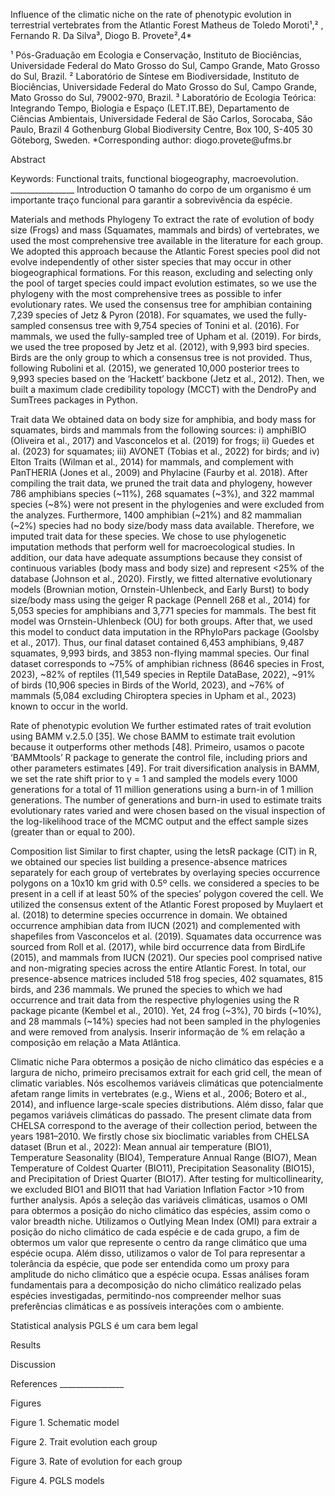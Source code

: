 Influence of the climatic niche on the rate of phenotypic evolution in terrestrial vertebrates from the Atlantic Forest
Matheus de Toledo Moroti¹,² , Fernando R. Da Silva³, Diogo B. Provete²,4*

¹ Pós-Graduação em Ecologia e Conservação, Instituto de Biociências, Universidade
Federal do Mato Grosso do Sul, Campo Grande, Mato Grosso do Sul, Brazil.
² Laboratório de Síntese em Biodiversidade, Instituto de Biociências, Universidade
Federal do Mato Grosso do Sul, Campo Grande, Mato Grosso do Sul, 79002-970,
Brazil.
³ Laboratório de Ecologia Teórica: Integrando Tempo, Biologia e Espaço (LET.IT.BE),
Departamento de Ciências Ambientais, Universidade Federal de São Carlos, Sorocaba,
São Paulo, Brazil
4 Gothenburg Global Biodiversity Centre, Box 100, S-405 30 Göteborg, Sweden.
*Corresponding author: diogo.provete@ufms.br

Abstract

Keywords: Functional traits, functional biogeography, macroevolution.
________________
Introduction
O tamanho do corpo de um organismo é um importante traço funcional para garantir a sobrevivência da espécie. 

Materials and methods
Phylogeny
To extract the rate of evolution of body size (Frogs) and mass (Squamates, mammals and birds) of vertebrates, we used the most comprehensive tree available in the literature for each group. We adopted this approach because the Atlantic Forest species pool did not evolve independently of other sister species that may occur in other biogeographical formations. For this reason, excluding and selecting only the pool of target species could impact evolution estimates, so we use the phylogeny with the most comprehensive trees as possible to infer evolutionary rates.
We used the consensus tree for amphibian containing 7,239 species of Jetz & Pyron (2018). For squamates, we used the fully-sampled consensus tree with 9,754 species of Tonini et al. (2016). For mammals, we used the fully-sampled tree of Upham et al. (2019). For birds, we used the tree proposed by Jetz et al. (2012), with 9,993 bird species. Birds are the only group to which a consensus tree is not provided. Thus, following Rubolini et al. (2015), we generated 10,000 posterior trees to 9,993 species based on the 'Hackett' backbone (Jetz et al., 2012). Then, we built a maximum clade credibility topology (MCCT) with the DendroPy and SumTrees packages in Python.  

Trait data
We obtained data on body size for amphibia, and body mass for squamates, birds and mammals from the following sources: i) amphiBIO (Oliveira et al., 2017) and Vasconcelos et al. (2019) for frogs; ii) Guedes et al. (2023) for squamates; iii) AVONET (Tobias et al., 2022) for birds; and iv) Elton Traits (Wilman et al., 2014) for mammals, and complement with PanTHERIA (Jones et al., 2009) and Phylacine (Faurby et al. 2018). After compiling the trait data, we pruned the trait data and phylogeny, however 786 amphibians species (~11%), 268 squamates (~3%), and 322 mammal species (~8%) were not present in the phylogenies and were excluded from the analyzes. Furthermore, 1400 amphibian (~21%) and 82 mammalian (~2%) species had no body size/body mass data available. Therefore, we imputed trait data for these species. We chose to use phylogenetic imputation methods that perform well for macroecological studies. In addition, our data have adequate assumptions because they consist of continuous variables (body mass and body size) and represent <25% of the database (Johnson et al., 2020).
Firstly, we fitted alternative evolutionary models (Brownian motion, Ornstein-Uhlenbeck, and Early Burst) to body size/body mass using the geiger R package (Pennell 268 et al., 2014) for 5,053 species for amphibians and 3,771 species for mammals. The best fit model was Ornstein-Uhlenbeck (OU) for both groups. After that, we used this model to conduct data imputation in the RPhyloPars package (Goolsby et al., 2017). Thus, our final dataset contained 6,453 amphibians, 9,487 squamates, 9,993 birds, and 3853 non-flying mammal species. Our final dataset corresponds to ~75% of amphibian richness (8646 species in Frost, 2023), ~82% of reptiles (11,549 species in Reptile DataBase, 2022), ~91% of birds (10,906 species in Birds of the World, 2023), and ~76% of mammals (5,084 excluding Chiroptera species in Upham et al., 2023) known to occur in the world. 

Rate of phenotypic evolution 
We further estimated rates of trait evolution using BAMM v.2.5.0 [35]. We chose BAMM to estimate trait evolution because it outperforms other methods [48]. Primeiro, usamos o pacote ‘BAMMtools’ R package to generate the control file, including priors and other parameters estimates [49]. For trait diversification analysis in BAMM, we set the rate shift prior to γ = 1 and sampled the models every 1000 generations for a total of 11 million generations using a burn-in of 1 million generations. The number of generations and burn-in used to estimate traits evolutionary rates varied and were chosen based on the visual inspection of the log-likelihood trace of the MCMC output and the effect sample sizes (greater than or equal to 200). 

Composition list
Similar to first chapter, using the letsR package (CIT) in R, we obtained our species list building a presence-absence matrices separately for each group of vertebrates by overlaying species occurrence polygons on a 10x10 km grid with 0.5º cells. we considered a species to be present in a cell if at least 50% of the species' polygon covered the cell. We utilized the consensus extent of the Atlantic Forest proposed by Muylaert et al. (2018) to determine species occurrence in domain. We obtained occurrence amphibian data from IUCN (2021) and complemented with shapefiles from Vasconcelos et al. (2019). Squamates data occurrence was sourced from Roll et al. (2017), while bird occurrence data from BirdLife (2015), and mammals from IUCN (2021). Our species pool comprised native and non-migrating species across the entire Atlantic Forest. In total, our presence-absence matrices included 518 frog species, 402 squamates, 815 birds, and 236 mammals.
        We pruned the species to which we had occurrence and trait data from the respective phylogenies using the R package picante (Kembel et al., 2010). Yet, 24 frog (~3%), 70 birds (~10%), and 28 mammals (~14%) species had not been sampled in the phylogenies and were removed from analysis. Inserir informação de % em relação a composição em relação a Mata Atlântica.

Climatic niche
Para obtermos a posição de nicho climático das espécies e a largura de nicho, primeiro precisamos extrait for each grid cell, the mean of climatic variables.  Nós escolhemos variáveis climáticas que potencialmente afetam range limits in vertebrates (e.g., Wiens et al., 2006; Botero et al., 2014), and influence large-scale species distributions. Além disso, falar que pegamos variáveis climáticas do passado. The present climate data from CHELSA correspond to the average of their collection period, between the years 1981–2010. We firstly chose six bioclimatic variables from CHELSA dataset (Brun et al., 2022): Mean annual air temperature (BIO1), Temperature Seasonality (BIO4), Temperature Annual Range (BIO7), Mean Temperature of Coldest Quarter (BIO11), Precipitation Seasonality (BIO15), and Precipitation of Driest Quarter (BIO17). After testing for multicollinearity, we excluded BIO1 and BIO11 that had Variation Inflation Factor >10 from further analysis. Após a seleção das variáveis climáticas, usamos o OMI para obtermos a posição do nicho climático das espécies, assim como o valor breadth niche. 
        Utilizamos o Outlying Mean Index (OMI) para extrair a posição do nicho climático de cada espécie e de cada grupo, a fim de obtermos um valor que represente o centro da range climático que uma espécie ocupa. Além disso, utilizamos o valor de Tol para representar a tolerância da espécie, que pode ser entendida como um proxy para amplitude do nicho climático que a espécie ocupa. Essas análises foram fundamentais para a decomposição do nicho climático realizado pelas espécies investigadas, permitindo-nos compreender melhor suas preferências climáticas e as possíveis interações com o ambiente. 

Statistical analysis
PGLS é um cara bem legal

Results

Discussion

References
________________

Figures
  

Figure 1. Schematic model
  

Figure 2. Trait evolution each group 

  

Figure 3. Rate of evolution for each group
  

Figure 4. PGLS models
